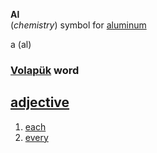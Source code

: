 '''Al'''<br>(''chemistry'') symbol for [[aluminum]]

a (al) 
=== [[Volapük]] word === 
== [[adjective]] == 
# [[each]]
# [[every]]